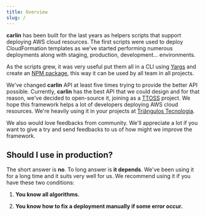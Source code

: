 ```yaml
---
title: Overview
slug: /
---
```



**carlin** has been built for the last years as helpers scripts that support deploying AWS cloud resources. The first scripts were used to deploy CloudFormation templates as we've started performing numerous deployments along with staging, production, development... environments.

As the scripts grew, it was very useful put them all in a CLI using [Yargs](https://yargs.js.org/) and create an [NPM package](https://www.npmjs.com/package/carlin), this way it can be used by all team in all projects.

We've changed **carlin** API at least five times trying to provide the better API possible. Currently, **carlin** has the best API that we could design and for that reason, we've decided to open-source it, joining as a [TTOSS](https://github.com/ttoss) project. We hope this framework helps a lot of developers deploying AWS cloud resources. We're heavily using it in your projects at [Triângulos Tecnologia](https://triangulostecnologia.com).

We also would love feedbacks from community. We'll appreciate a lot if you want to give a try and send feedbacks to us of how might we improve the framework.

## Should I use <Carlin /> in production?

The short answer is **no**. To long answer is **it depends**. We've been using it for a long time and it suits very well for us. We recommend using it if you have these two conditions:

1. **You know all <Carlin /> algorithms.**

2. **You know how to fix a deployment manually if some error occur.**

